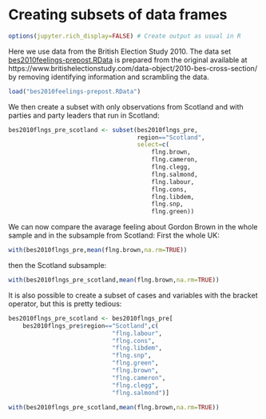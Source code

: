 # Creating subsets of data frames

```r
options(jupyter.rich_display=FALSE) # Create output as usual in R
```

Here we use data from the British Election Study 2010. The data set [bes2010feelings-prepost.RData](https://github.com/melff/dataman-r/raw/main/data-frames/bes2010feelings-prepost.RData) is prepared from the original available at https://www.britishelectionstudy.com/data-object/2010-bes-cross-section/ by removing identifying information and scrambling the data.

```r
load("bes2010feelings-prepost.RData")
```

We then create a subset with only observations from Scotland
and with parties and party leaders that run in Scotland:

```r
bes2010flngs_pre_scotland <- subset(bes2010flngs_pre,
                                    region=="Scotland",
                                    select=c(
                                        flng.brown,
                                        flng.cameron,
                                        flng.clegg,
                                        flng.salmond,
                                        flng.labour,
                                        flng.cons,
                                        flng.libdem,
                                        flng.snp,
                                        flng.green))
```

We can now compare the avarage feeling about Gordon Brown
in the whole sample and in the subsample from Scotland:
First the whole UK:

```r
with(bes2010flngs_pre,mean(flng.brown,na.rm=TRUE))
```

then the Scotland subsample:

```r
with(bes2010flngs_pre_scotland,mean(flng.brown,na.rm=TRUE))
```

It is also possible to create a subset of cases and variables with the
bracket operator, but this is pretty tedious:

```r
bes2010flngs_pre_scotland <- bes2010flngs_pre[
    bes2010flngs_pre$region=="Scotland",c(
                             "flng.labour",
                             "flng.cons",
                             "flng.libdem",
                             "flng.snp",
                             "flng.green",
                             "flng.brown",
                             "flng.cameron",
                             "flng.clegg",
                             "flng.salmond")]
```

```r
with(bes2010flngs_pre_scotland,mean(flng.brown,na.rm=TRUE))
```

```r

```
